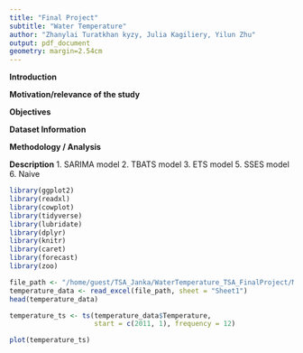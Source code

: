 ```yaml
---
title: "Final Project"
subtitle: "Water Temperature"
author: "Zhanylai Turatkhan kyzy, Julia Kagiliery, Yilun Zhu"
output: pdf_document
geometry: margin=2.54cm
---
```


**Introduction**


**Motivation/relevance of the study**


**Objectives**


**Dataset Information**


**Methodology / Analysis**


**Description**
1. SARIMA model
2. TBATS model
3. ETS model
5. SSES model
6. Naive

```r
library(ggplot2)
library(readxl)
library(cowplot)
library(tidyverse)
library(lubridate)
library(dplyr)
library(knitr)
library(caret)
library(forecast)
library(zoo)
```

```r
file_path <- "/home/guest/TSA_Janka/WaterTemperature_TSA_FinalProject/Monthly Data_Temperature2011-2021.xlsx"
temperature_data <- read_excel(file_path, sheet = "Sheet1")
head(temperature_data)
```
```r
temperature_ts <- ts(temperature_data$Temperature,
                     start = c(2011, 1), frequency = 12)
```

```r
plot(temperature_ts)
```

